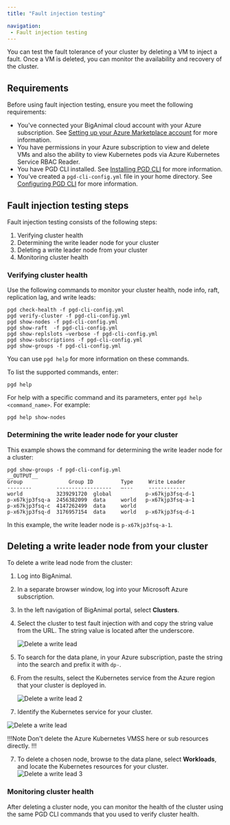 ```yaml
---
title: "Fault injection testing"

navigation:
 - Fault injection testing
---
```


You can test the fault tolerance of your cluster by deleting a VM to inject a fault. Once a VM is deleted, you can monitor 
the availability and recovery of the cluster.

## Requirements

Before using fault injection testing, ensure you meet the following requirements:

+ You've connected your BigAnimal cloud account with your Azure subscription. See [Setting up your Azure Marketplace account](/biganimal/latest/getting_started/02_azure_market_setup/) for more information.
+ You have permissions in your Azure subscription to view and delete VMs and also the ability to view Kubernetes pods via Azure Kubernetes Service RBAC Reader.
+ You have PGD CLI installed.  See [Installing PGD CLI](/pgd/latest/cli/installing_cli/#) for more information. 
+ You've created a `pgd-cli-config.yml` file in your home directory.  See [Configuring PGD CLI](/pgd/latest/cli/configuring_cli/) for more information.

## Fault injection testing steps

Fault injection testing consists of the following steps:

1. Verifying cluster health
2. Determining the write leader node for your cluster
3. Deleting a write leader node from your cluster
4. Monitoring cluster health

### Verifying cluster health

Use the following commands to monitor your cluster health, node info, raft, replication lag, and write leads: 

```shell
pgd check-health -f pgd-cli-config.yml
pgd verify-cluster -f pgd-cli-config.yml
pgd show-nodes -f pgd-cli-config.yml
pgd show-raft  -f pgd-cli-config.yml
pgd show-replslots –verbose -f pgd-cli-config.yml
pgd show-subscriptions -f pgd-cli-config.yml
pgd show-groups -f pgd-cli-config.yml
```

You can use `pgd help` for more information on these commands.

To list the supported commands, enter:

```shell
pgd help
```

For help with a specific command and its parameters, enter `pgd help <command_name>`. For example:

```shell
pgd help show-nodes
```


### Determining the write leader node for your cluster

This example shows the command for determining the write leader node for a cluster:

```shell
pgd show-groups -f pgd-cli-config.yml
__OUTPUT__
Group               Group ID         Type     Write Leader     
--------        ------------------   —---     ------------     
world           3239291720  global           p-x67kjp3fsq-d-1 
p-x67kjp3fsq-a  2456382099  data     world   p-x67kjp3fsq-a-1 
p-x67kjp3fsq-c  4147262499  data     world                    
p-x67kjp3fsq-d  3176957154  data     world   p-x67kjp3fsq-d-1
```
In this example, the write leader node is `p-x67kjp3fsq-a-1`.


## Deleting a write leader node from your cluster

To delete a write lead node from the cluster:
1. Log into BigAnimal.
2. In a separate browser window, log into your Microsoft Azure subscription.
3. In the left navigation of BigAnimal portal, select **Clusters**. 
4. Select the cluster to test fault injection with and copy the string value from the URL. The string value is located after the underscore.  

     ![Delete a write lead](images/biganimal_faultinjectiontest_1.png)


5. To search for the data plane, in your Azure subscription, paste the string into the search and prefix it with `dp-`.  

6. From the results, select the Kubernetes service from the Azure region that your cluster is deployed in.

   ![Delete a write lead 2](images/biganimal_faultinjectiontest_2.png)


7. Identify the Kubernetes service for your cluster.

 ![Delete a write lead](images/biganimal_faultinjectiontest_4.png)


!!!Note
Don't delete the Azure Kubernetes VMSS here or sub resources directly.
!!!

7. To delete a chosen node, browse to the data plane, select **Workloads**, and locate the Kubernetes resources for your cluster.
![Delete a write lead 3](images/biganimal_faultinjectiontest_3.png)


### Monitoring cluster health

After deleting a cluster node, you can monitor the health of the cluster using the same PGD CLI commands that you used to verify cluster health.
